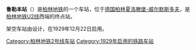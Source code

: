 {{Infobox station
|name         =鲁勒本
|native_name  ={{lang|de|Ruhleben}}
|image        = Findling_Ruhleben.JPG
|caption      =
|Location     ={{DEU}}[[柏林|柏林]][[夏洛滕堡-威尔默斯多夫|夏洛滕堡-威尔默斯多夫]]
|opened       =1929年12月22日
|Line         ={{ÖPNV Berlin|U2}}

|coordinates={{Coord|52|31|32|N|13|14|29|E|region:DE-BE_type:railwaystation|display=it}}
}}
'''鲁勒本站'''（{{lang-de|U-Bahnhof Ruhleben}}）是[[柏林地铁|柏林地铁]]的一个车站，位于[[德国|德国]][[柏林|柏林]][[夏洛滕堡-威尔默斯多夫|夏洛滕堡-威尔默斯多夫]]，是[[柏林地铁U2线|柏林地铁U2线]]西端的终点站。

架空车站由{{link-en|阿尔弗雷德·格雷南德|Alfred Grenander}}设计，在1929年12月22日启用。

{{Germany-stub}}
{{鐵路車站小作品}}

{{柏林地鐵U2線}}

[[Category:柏林地铁2号线车站|Category:柏林地铁2号线车站]]
[[Category:1929年启用的铁路车站|Category:1929年启用的铁路车站]]
